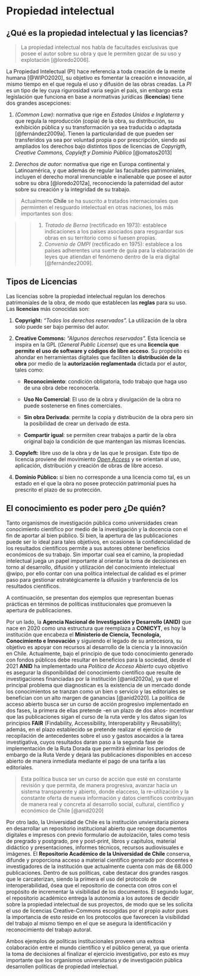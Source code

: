 # Propiedad intelectual {#propiedad}

## ¿Qué es la propiedad intelectual y las licencias?

> La propiedad intelectual nos habla de facultades exclusivas que posee el autor sobre su obra y que le permiten gozar de su uso y explotación [@loredo2006].

La Propiedad Intelectual (PI) hace referencia a toda creación de la mente humana [@WIPO2020], su objetivo es fomentar la creación e innovación, al mismo tiempo en el que regula el uso y difusión de las obras creadas. La *PI* es un tipo de ley cuya rigurosidad varia según el país, sin embargo esta legislación que funciona en base a normativas jurídicas (**licencias**) tiene dos grandes ascepciones:

1.  *(Common Law)*: normativa que rige en *Estados Unidos e Inglaterra* y que regula la reproducción (copia) de la obra, su distribución, su exhibición pública y su transformación ya sea traducida o adaptada [@fernández2009a]. Tienen la particularidad de que pueden ser transferidos ya sea por voluntad propia o por prescripción, siendo así ampliados los derechos bajo distintos tipos de licencias de *Copyrigth, Creative Commons, Copyleft y Dominio Público* [@omatos2013]

2.  *Derechos de autor*: normativa que rige en Europa continental y Latinoamérica, y que además de regular las facultades patrimoniales, incluyen el derecho moral irrenunciable e inalienable que posee el autor sobre su obra [@loredo2012a], reconociendo la paternidad del autor sobre su creación y la integridad de su trabajo.

> Actualmente **Chile** se ha suscrito a tratados internacionales que permimten el resguardo intelectual en otras naciones, los más importantes son dos:

> > 1.  *Tratado de Berna* (rectificado en 1973): establece indicaciones a los países asociados para resguardar sus obras en su territorio como si fuesen propias.
> > 2.  *Convenio de OMPI* (rectificado en 1975): establece a los países adherentes una suerte de guía para la elaboración de leyes que atiendan el fenómeno dentro de la era digital [@fernández2009].

## Tipos de Licencias

Las licencias sobre la propiedad intelectual regulan los derechos patrimoniales de la obra, de modo que establecen las **reglas** para su uso. Las **licencias** más conocidas son:

1.  **Copyright:** *"Todos los derechos reservados".* La utilización de la obra solo puede ser bajo permiso del autor.

2.  **Creative Commons:** *"Algunos derechos reservados".* Esta licencia se inspira en la GPL (*General Public License*) que es una **licencia que permite el uso de software y códigos de libre acceso**. Su propósito es ahondar en herramientas digitales que faciliten la **distribución de la obra** por medio de la **autorización reglamentada** dictada por el autor, tales como:

    -   **Reconocimiento**: condición obligatoria, todo trabajo que haga uso de una obra debe reconocerla.

    -   **Uso No Comercial**: El uso de la obra y divulgación de la obra no puede sostenerse en fines comerciales.

    -   **Sin obra Derivada**: permite la copia y distribución de la obra pero sin la posibilidad de crear un derivado de esta.

    -   **Compartir igual**: se permiten crear trabajos a partir de la obra original bajo la condición de que mantengan las mismas licencias.

3.  **Copyleft:** libre uso de la obra y de las que le prosigan. Este tipo de licencia proviene del movimiento [*Open Access*](https://open-access.net/en/information-on-open-access/history-of-the-open-access-movement) y se orientan al uso, aplicación, distribución y creación de obras de libre acceso.

4.  **Dominio Público:** si bien no corresponde a una licencia como tal, es un estado en el que la obra no posee protección patrimonial pues ha prescrito el plazo de su protección.

## El conocimiento es poder pero ¿De quién?

Tanto organismos de investigación pública como universidades crean conocimiento científico por medio de la investigación y la docencia con el fin de aportar al bien público. Si bien, la apertura de las publicaciones puede ser lo ideal para tales objetivos, en ocasiones la confidencialidad de los resultados científicos permite a sus autores obtener beneficios económicos de su trabajo. Sin importar cual sea el camino, la propiedad intelectual juega un papel importante al orientar la toma de decisiones en torno al desarrollo, difusión y utilización del conocimiento intelectual @wipo, por ello contar con una política intelectual de calidad es el primer paso para gestionar estratégicamente la difusión y tranferencia de los resultados científicos. 

A continuación, se presentan dos ejemplos que representan buenas prácticas en términos de políticas institucionales que promueven la apertura de publicaciones.

Por un lado, la **Agencia Nacional de Investigación y Desarrollo (ANID)** que nace en 2020 como una estructura que reemplaza a **CONICYT**, es hoy la institución que encabeza el **Ministerio de Ciencia, Tecnología, Conocimiento e Innovación** y siguiendo el legado de su antecesora, su objetivo es apoyar con recursos al desarrollo de la ciencia y la innovación en Chile. Actualmente, bajo el principio de que todo conocimiento generado con fondos públicos debe resultar en beneficios para la sociedad, desde el 2021 **ANID** ha implementado una *Política de Acceso Abierto* cuyo objetivo es asegurar la disponibilidad del conocimiento científico que resulte de investigaciones financiadas por la institución [@anid2020a], ya que el principal problema que diagnostican es la existencia de un mercado donde los conocimientos se tranzan como un bien o servicio y las editoriales se benefician con un alto margen de ganancias [@anid2020]. La política de acceso abierto busca ser un curso de acción progresivo implementado en dos fases, la primera de ellas pretende -en un plazo de dos años- incentivar que las publicaciones sigan el curso de la ruta verde y los datos sigan los principios **FAIR** (Findability, Accessibility, Interoperability y Reusability); además, en el plazo establecido se pretende realizar el ejercicio de recopilación de antecedentes sobre el uso y gastos asocaidos a la tarea investigativa, cuyos resultados daran paso a la segunda fase de implementación de la Ruta Dorada que permitirá eliminar los periodos de embargo de la  Ruta  Verde y dejará las publicaciones disponibles en acceso abierto de manera inmediata mediante el pago de una tarifa a las editoriales.

> Esta política busca ser un curso de acción que esté en constante revisión y que permita, de manera progresiva, avanzar hacia un sistema transparente y abierto, donde elacceso, la  re-utilización  y  la  constante oferta de  nueva  información  y  datos  científicos  contribuyan  de  manera real y concreta al desarrollo social, cultural, científico y económico de Chile [@anid2020]

Por otro lado, la Universidad de Chile es la institución unviersitaria pionera en desarrollar un repositorio institucional abierto que recoge documentos digitales e impresos con previo formulario de autoización, tales como tesis de pregrado y postgrado, pre y post-print, libros y capítulos, material didáctico y presentaciones, informes técnicos, recursos audiovisuales e imágenes. El **Repositorio Académico de la Universidad de Chile** conserva, difunde y proporciona acceso a material científico generado por docentes e investigadores de la institución que actualmente cuenta con más de 68.000 publicaciones. Dentro de sus políticas, cabe destacar dos grandes rasgos que le carcaterizan, siendo la primera el uso del protocolo de interoperabilidad, ósea que el repositorio de conecta con otros con el propósito de incrementar la visibilidad de los documentos. El segundo lugar, el repositorio académico entrega la autonomía a los autores de decidir sobre la propiedad intelectual de sus proyectos, de modo que se les solicita el uso de licencias Creative-Commons escogidas por el propio autor pues la importancia de esto reside en los protocolos que favorecen la visibilidad del trabajo al mismo tiempo en el que se asegura la identificación y reconocimiento del trabajo autoral.

Ambos ejemplos de políticas institucionales proveen una exitosa colaboración entre el mundo científico y el público general, ya que orienta la toma de decisiones al finalizar el ejercicio investigativo, por esto es muy importante que los organismos universitarios y de investigación pública desarrollen políticas de propiedad intelectual.

